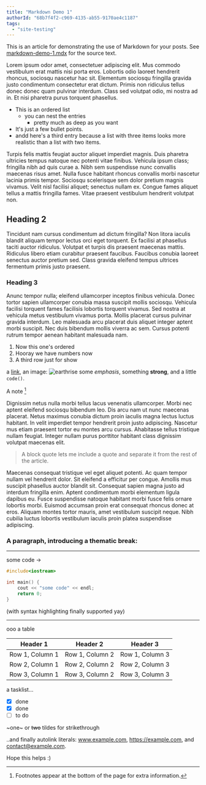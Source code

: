 ```yaml
---
title: "Markdown Demo 1"
authorId: "68b7f4f2-c969-4135-ab55-9170ae4c1187"
tags:
  - "site-testing"
---
```


This is an article for demonstrating the use of Markdown for your posts. See <a href="/markdown-demo-1.mdx" download>markdown-demo-1.mdx</a> for the source text.

Lorem ipsum odor amet, consectetuer adipiscing elit. Mus commodo vestibulum erat mattis nisi porta eros. Lobortis odio laoreet hendrerit rhoncus, sociosqu nascetur hac sit. Elementum sociosqu fringilla gravida justo condimentum consectetur erat dictum. Primis non ridiculus tellus donec donec quam pulvinar interdum. Class sed volutpat odio, mi nostra ad in. Et nisi pharetra purus torquent phasellus.

- This is an ordered list
  - you can nest the entries
    - pretty much as deep as you want
- It's just a few bullet points.
- andd here's a third entry because a list with three items looks more realistic than a list with two items.

Turpis felis mattis feugiat auctor aliquet imperdiet magnis. Duis pharetra ultricies tempus natoque nec potenti vitae finibus. Vehicula ipsum class; fringilla nibh ad quis curae a. Nibh sem suspendisse nunc convallis maecenas risus amet. Nulla fusce habitant rhoncus convallis morbi nascetur lacinia primis tempor. Sociosqu scelerisque sem dolor pretium magnis vivamus. Velit nisl facilisi aliquet; senectus nullam ex. Congue fames aliquet tellus a mattis fringilla fames. Vitae praesent vestibulum hendrerit volutpat non.

## Heading 2

Tincidunt nam cursus condimentum ad dictum fringilla? Non litora iaculis blandit aliquam tempor lectus orci eget torquent. Ex facilisi at phasellus taciti auctor ridiculus. Volutpat et turpis dis praesent maecenas mattis. Ridiculus libero etiam curabitur praesent faucibus. Faucibus conubia laoreet senectus auctor pretium sed. Class gravida eleifend tempus ultrices fermentum primis justo praesent.

### Heading 3

Anunc tempor nulla; eleifend ullamcorper inceptos finibus vehicula. Donec tortor sapien ullamcorper conubia massa suscipit mollis sociosqu. Vehicula facilisi torquent fames facilisis lobortis torquent vivamus. Sed nostra at vehicula metus vestibulum vivamus porta. Mollis placerat cursus pulvinar gravida interdum. Leo malesuada arcu placerat duis aliquet integer aptent morbi suscipit. Nec duis bibendum mollis viverra ac sem. Cursus potenti rutrum tempor aenean habitant malesuada nam.

1. Now this one's ordered
2. Hooray we have numbers now
3. A third row just for show

a [link](https://example.com), an image: ![earthrise](/images/earthrise.jpg#width=500&height=500) some _emphasis_,
something **strong**, and a little `code()`.

A note [^1]

[^1]: Footnotes appear at the bottom of the page for extra information.

Dignissim netus nulla morbi tellus lacus venenatis ullamcorper. Morbi nec aptent eleifend sociosqu bibendum leo. Dis arcu nam ut nunc maecenas placerat. Netus maximus conubia dictum proin iaculis magna lectus luctus habitant. In velit imperdiet tempor hendrerit proin justo adipiscing. Nascetur mus etiam praesent tortor eu montes arcu cursus. Ahabitasse tellus tristique nullam feugiat. Integer nullam purus porttitor habitant class dignissim volutpat maecenas elit.

> A block quote lets me include a quote and separate it from the rest of the article.

Maecenas consequat tristique vel eget aliquet potenti. Ac quam tempor nullam vel hendrerit dolor. Sit eleifend a efficitur per congue. Amollis mus suscipit phasellus auctor blandit sit. Consequat sapien magna justo ad interdum fringilla enim. Aptent condimentum morbi elementum ligula dapibus eu. Fusce suspendisse natoque habitant morbi fusce felis ornare lobortis morbi. Euismod accumsan proin erat consequat rhoncus donec at eros. Aliquam montes tortor mauris, amet vestibulum suscipit neque. Nibh cubilia luctus lobortis vestibulum iaculis proin platea suspendisse adipiscing.

### A paragraph, introducing a thematic break:

---

some code ->

```cpp
#include<iostream>

int main() {
    cout << "some code" << endl;
    return 0;
}
```

(with syntax highlighting finally supported yay)

---

ooo a table

| Header 1        | Header 2        | Header 3        |
| --------------- | --------------- | --------------- |
| Row 1, Column 1 | Row 1, Column 2 | Row 1, Column 3 |
| Row 2, Column 1 | Row 2, Column 2 | Row 2, Column 3 |
| Row 3, Column 1 | Row 3, Column 2 | Row 3, Column 3 |

a tasklist...

- [x] done
- [x] done
- [ ] to do

~one~ or ~~two~~ tildes for strikethrough

..and finally autolink literals:
www.example.com, https://example.com, and contact@example.com.

Hope this helps :)
